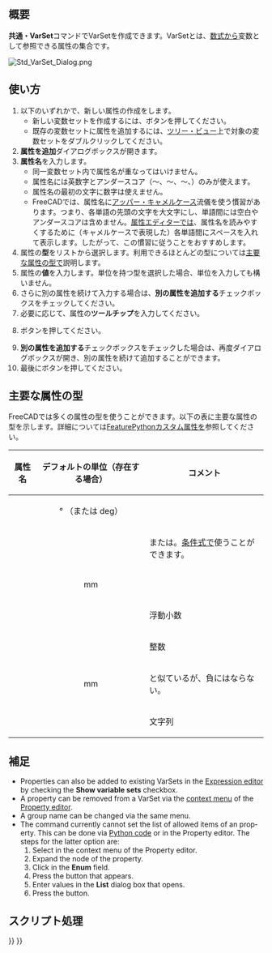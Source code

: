 <languages/>

{{Docnav/ja
|[[Std_LinkImportAll/ja|LinkImportAll]]
|[[Std_Expressions/ja|数式]]
|[[Std_Base/ja|共通ツール]]
|IconL=Std_LinkImportAll.svg
|IconR=
|IconC=Freecad.svg
}}

{{GuiCommand/ja
|Name=Std VarSet
|Name/ja=共通・変数セット
|Workbenches=全て
|Version=1.0
|SeeAlso=[[Spreadsheet_Workbench|スプレッドシート・ワークベンチ]], [[DynamicData_Workbench|DynamicDataワークベンチ]]
}}

<span id="Description"></span>
== 概要 ==

'''共通・VarSet'''コマンドでVarSetを作成できます。VarSetとは、[[Expressions|数式]]から変数として参照できる属性の集合です。

[[Image:Std_VarSet_Dialog.png]]
{{Caption|属性を追加するためのダイアログボックス}}

<span id="Usage"></span>
== 使い方 ==

# 以下のいずれかで、新しい属性の作成をします。
#* 新しい変数セットを作成するには、{{Button|[[Image:Std_VarSet.svg|16px]] [[Std_VarSet/ja|変数セットを作成]]}}ボタンを押してください。
#* 既存の変数セットに属性を追加するには、[[Tree_view/ja|ツリー・ビュー]]上で対象の変数セットをダブルクリックしてください。
# '''属性を追加'''ダイアログボックスが開きます。
# '''属性名'''を入力します。
#* 同一変数セット内で属性名が重なってはいけません。
#* 属性名には英数字とアンダースコア（{{incode|A}}〜{{incode|Z}}、{{incode|a}}〜{{incode|z}}、{{incode|0}}〜{{incode|9}}、{{incode|_}}）のみが使えます。
#* 属性名の最初の文字に数字は使えません。
#* FreeCADでは、属性名に[https://ja.wikipedia.org/wiki/%E3%82%AD%E3%83%A3%E3%83%A1%E3%83%AB%E3%82%B1%E3%83%BC%E3%82%B9 アッパー・キャメルケース]流儀を使う慣習があります。つまり、各単語の先頭の文字を大文字にし、単語間には空白やアンダースコアは含めません。[[Property_editor|属性エディター]]では、属性名を読みやすくするために（キャメルケースで表現した）各単語間にスペースを入れて表示します。したがって、この慣習に従うことをおすすめします。
# 属性の'''型'''をリストから選択します。利用できるほとんどの型については[[#Common_property_types|主要な属性の型]]で説明します。
# 属性の'''値'''を入力します。単位を持つ型を選択した場合、単位を入力しても構いません。
# さらに別の属性を続けて入力する場合は、'''別の属性を追加する'''チェックボックスをチェックしてください。
# 必要に応じて、属性の'''ツールチップ'''を入力してください。
# {{Button|OK}}ボタンを押してください。
# '''別の属性を追加する'''チェックボックスをチェックした場合は、再度ダイアログボックスが開き、別の属性を続けて追加することができます。
# 最後に{{Button|キャンセル}}ボタンを押してください。

<span id="Common_property_types"></span>
== 主要な属性の型 ==

FreeCADでは多くの属性の型を使うことができます。以下の表に主要な属性の型を示します。詳細については[[FeaturePython_Custom_Properties|FeaturePythonカスタム属性]]を参照してください。

{| class="wikitable"
|-
! 属性名 !! デフォルトの単位（存在する場合） !! コメント
|-
| {{Incode|App::PropertyAngle}} || style="text-align:center;" | ° （または deg） ||
|-
| {{Incode|App::PropertyBool}} ||  || {{TRUE}}または{{FALSE}}。[[Expressions#Conditional_expressions|条件式]]で使うことができます。
|-
| {{Incode|App::PropertyDistance}} || style="text-align:center;" | mm ||
|-
| {{Incode|App::PropertyFloat}} ||  || 浮動小数
|-
| {{Incode|App::PropertyInteger}} ||  || 整数
|-
| {{Incode|App::PropertyLength}} || style="text-align:center;" | mm || {{Incode|App::PropertyDistance}}と似ているが、負にはならない。
|-
| {{Incode|App::PropertyString}} ||  || 文字列
|}

<span id="Notes"></span>
== 補足 ==

<div lang="en" dir="ltr" class="mw-content-ltr">
* Properties can also be added to existing VarSets in the [[Expressions|Expression editor]] by checking the '''Show variable sets''' checkbox.
* A property can be removed from a VarSet via the [[Property_editor#Context_menu|context menu]] of the [[Property_editor|Property editor]].
* A group name can be changed via the same menu.
* The command currently cannot set the list of allowed items of an {{Incode|App::PropertyEnumeration}} property. This can be done via [[FeaturePython_Custom_Properties#App::PropertyEnumeration|Python code]] or in the Property editor. The steps for the latter option are:
*# Select {{MenuCommand|Show hidden}} in the context menu of the Property editor.
*# Expand the node of the property.
*# Click in the '''Enum''' field.
*# Press the {{Button|...}} button that appears.
*# Enter values in the '''List''' dialog box that opens.
*# Press the {{Button|OK}} button.
</div>

<span id="Scripting"></span>
== スクリプト処理 ==

{{Code|code=
import FreeCAD as App

doc = App.ActiveDocument

var_set = doc.addObject("App::VarSet", "VarSetName")
var_set.addProperty("App::PropertyInteger", "MyNumber")  # Property is added to the Base group.
var_set.MyNumber = 123
var_set.addProperty("App::PropertyString", "MyText", group="SomeGroup", doc="Some tooltip information")
var_set.MyText = "Abc"

doc.recompute()
}}


{{Docnav/ja
|[[Std_LinkImportAll/ja|LinkImportAll]]
|[[Std_Expressions/ja|数式]]
|[[Std_Base/ja|共通ツール]]
|IconL=Std_LinkImportAll.svg
|IconR=
|IconC=Freecad.svg
}}

{{Std_Base_navi{{#translation:}}}}
{{Userdocnavi{{#translation:}}}}